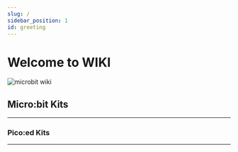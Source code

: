 ```yaml
---
slug: /
sidebar_position: 1
id: greeting
---
```



# Welcome to WIKI

![microbit wiki](./images/microbit-wiki.jpg)

## Micro:bit Kits
---

<cardbox>
  <card
    href="./microbit-kits/microbit-starter-kit/"
    title="Micro:bit Starter Kit"
    description="Micro:bit starter kit for education."
    img={microbitIcon}
  />
</cardbox>


### Pico:ed Kits
---

<cardbox>
  <card
    href="./picoed-kits/picoed/"
    title="Pico:ed"
    description="ELECFREAKS Pico:ed V2 is a development board based on Raspberry Pi RP2040 MCU."
    img={picoedIcon}
  />
  <card
    href="./picoed-kits/cutebot"
    title="Cutebot Car"
    description="Cutebot car for Pico:ed."
    img={picoedCutebotIcon}
  />
</cardbox>
